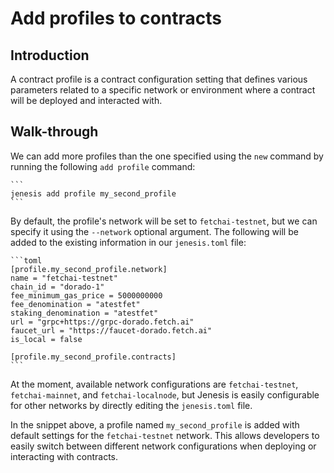 # Add profiles to contracts

## Introduction

A contract profile is a contract configuration setting that defines various parameters related to a specific network or environment where a contract will be deployed and interacted with.

## Walk-through

We can add more profiles than the one specified using the `new` command by running the following `add profile` command:

    ```
    jenesis add profile my_second_profile
    ```

By default, the profile's network will be set to `fetchai-testnet`, but we can specify it using the `--network` optional argument. The following will be added to the existing information in our `jenesis.toml` file:

    ```toml
    [profile.my_second_profile.network]
    name = "fetchai-testnet"
    chain_id = "dorado-1"
    fee_minimum_gas_price = 5000000000
    fee_denomination = "atestfet"
    staking_denomination = "atestfet"
    url = "grpc+https://grpc-dorado.fetch.ai"
    faucet_url = "https://faucet-dorado.fetch.ai"
    is_local = false

    [profile.my_second_profile.contracts]
    ```

At the moment, available network configurations are `fetchai-testnet`, `fetchai-mainnet`, and `fetchai-localnode`, but Jenesis is easily configurable for other networks by directly editing the `jenesis.toml` file.

In the snippet above, a profile named `my_second_profile` is added with default settings for the `fetchai-testnet` network. This allows developers to easily switch between different network configurations when deploying or interacting with contracts.
